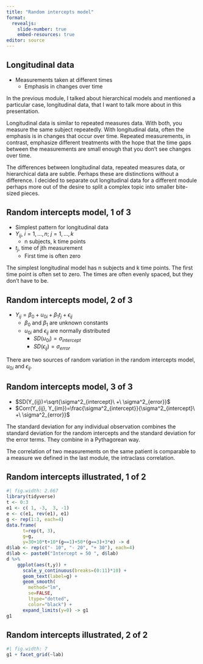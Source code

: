 ```yaml
---
title: "Random intercepts model"
format: 
  revealjs:
    slide-number: true
    embed-resources: true
editor: source
---
```


## Longitudinal data

-   Measurements taken at different times
    -   Emphasis in changes over time

::: notes
In the previous module, I talked about hierarchical models and mentioned a particular case, longitudinal data, that I want to talk more about in this presentation.

Longitudinal data is similar to repeated measures data. With both, you measure the same subject repeatedly. With longitudinal data, often the emphasis is in changes that occur over time. Repeated measurements, in contrast, emphasize different treatments with the hope that the time gaps between the measurements are small enough that you don't see changes over time.

The differences between longitudinal data, repeated measures data, or hierarchical data are subtle. Perhaps these are distinctions without a difference. I decided to separate out longitudinal data for a different module perhaps more out of the desire to split a complex topic into smaller bite-sized pieces.
:::

## Random intercepts model, 1 of 3

-   Simplest pattern for longitudinal data
-   $Y_{ij},\ i=1,...,n;\ j=1,...,k$
    -   n subjects, k time points
-   $t_j$, time of jth measurement
    -   First time is often zero

::: notes
The simplest longitudinal model has n subjects and k time points. The first time point is often set to zero. The times are often evenly spaced, but they don't have to be.
:::

## Random intercepts model, 2 of 3

-   $Y_{ij}=\beta_0+u_{0i}+\beta_1 t_j + \epsilon_{ij}$
    -   $\beta_0$ and $\beta_1$ are unknown constants
    -   $u_{0i}$ and $\epsilon_{ij}$ are normally distributed
        -   $SD(u_{0i})=\sigma_{intercept}$
        -   $SD(\epsilon_{ij})=\sigma_{error}$

::: notes
There are two sources of random variation in the random intercepts model, $u_{0i}$ and $\epsilon_{ij}$.
:::

## Random intercepts model, 3 of 3

-   $SD(Y_{ij})=\sqrt{\sigma^2_{intercept}\ +\ \sigma^2_{error}}$
-   $Corr(Y_{ij}, Y_{im})=\frac{\sigma^2_{intercept}}{\sigma^2_{intercept}\ +\ \sigma^2_{error}}$

::: notes
The standard deviation for any individual observation combines the standard deviation for the random intercepts and the standard deviation for the error terms. They combine in a Pythagorean way.

The correlation of two measurements on the same patient is comparable to a measure we defined in the last module, the intraclass correlation.
:::

## Random intercepts illustrated, 1 of 2

```r
#| fig.width: 2.667
library(tidyverse)
t <- 0:3
e1 <- c( 1, -3,  3, -1)
e <- c(e1, rev(e1), e1)
g <- rep(1:3, each=4) 
data.frame(
	  t=rep(t, 3), 
	  g=g,
	  y=30+10*t+10*(g==1)+50*(g==3)+3*e) -> d
d$lab <- rep(c("- 10", "- 20", "+ 30"), each=4)
d$lab <- paste0("Intercept = 50 ", d$lab)
d %>%
	ggplot(aes(t,y)) +
	  scale_y_continuous(breaks=(0:11)*10) +
	  geom_text(label=g) +
	  geom_smooth(
	  	method="lm", 
	  	se=FALSE,
	  	ltype="dotted",
	  	color="black") +
	  expand_limits(y=0) -> g1
g1

```

## Random intercepts illustrated, 2 of 2

```r
#| fig.width: 7
g1 + facet_grid(~lab)

```